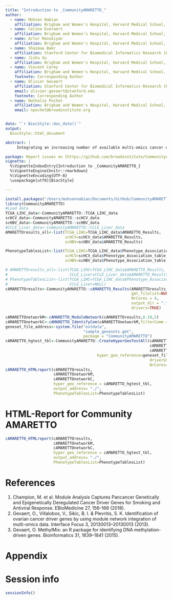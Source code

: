 ```yaml
---
title: "Introduction to _CommunityAMARETTO_"
author:
  - name: Mohsen Nabian
    affiliation: Brigham and Women's Hospital, Harvard Medical School, Broad Institute of MIT and Harvard, Boston and Cambridge, MA, USA
  - name: Celine Everaert
    affiliation: Brigham and Women's Hospital, Harvard Medical School, Broad Institute of MIT and Harvard, Boston and Cambridge, MA, USA
  - name: Artur Manukiyan
    affiliation: Brigham and Women's Hospital, Harvard Medical School, Broad Institute of MIT and Harvard, Boston and Cambridge, MA, USA
  - name: Shaimaa Bakr
    affiliation: Stanford Center for Biomedical Informatics Research (BMIR), Department of Medicine and Biomedical Data Science, 1265 Welch Rd, Stanford, CA, USA
  - name: Jishu Xu
    affiliation: Brigham and Women's Hospital, Harvard Medical School, Broad Institute of MIT and Harvard, Boston and Cambridge, MA, USA
  - name: Vincent Carey
    affiliation: Brigham and Women's Hospital, Harvard Medical School, Broad Institute of MIT and Harvard, Boston and Cambridge, MA, USA
    footnote: Corresponding Author
  - name: Olivier Gevaert
    affiliation: Stanford Center for Biomedical Informatics Research (BMIR), Department of Medicine and Biomedical Data Science, 1265 Welch Rd, Stanford, CA, USA
    email: olivier.gevaert@stanford.edu
    footnote: Corresponding Author
  - name: Nathalie Pochet
    affiliation: Brigham and Women's Hospital, Harvard Medical School, Broad Institute of MIT and Harvard, Boston and Cambridge, MA, USA
    email: npochet@broadinstitute.org


date: "`r BiocStyle::doc_date()`"
output:
  BiocStyle::html_document

abstract: |
     Integrating an increasing number of available multi-omics cancer data remains one of the main challenges to improve our understanding of cancer. One of the main challenges is using multi-omics data for identifying novel cancer driver genes. We have developed an algorithm, called AMARETTO, that integrates copy number, DNA methylation and gene expression data to identify a set of driver genes by analyzing cancer samples and connects them to clusters of co-expressed genes, which we define as modules. We applied AMARETTO in a pancancer setting to identify cancer driver genes and their modules on multiple cancer sites. AMARETTO captures modules enriched in angiogenesis, cell cycle and EMT, and modules that accurately predict survival and molecular subtypes. This allows AMARETTO to identify novel cancer driver genes directing canonical cancer pathways.

package: Report issues on [https://github.com/broadinstitute/CommunityAMARETTO/](https://github.com/broadinstitute/CommunityAMARETTO/)
vignette: |
  %\VignetteIndexEntry{Introduction to _CommunityAMARETTO_}
  %\VignetteEngine{knitr::rmarkdown}
  %\VignetteEncoding{UTF-8}
  \usepackage[utf8]{BiocStyle}

---
```


```r
install.packages("/Users/mohsennabian/Documents/GitHub/CommunityAMARETTO",repos = NULL, type = "source")
library(CommunityAMARETTO)
#Load data
TCGA_LIHC_data<-CommunityAMARETTO::TCGA_LIHC_data
scHCV_data<-CommunityAMARETTO::scHCV_data
scHBV_data<-CommunityAMARETTO::scHBV_data
#CCLE_Liver_data<-CommunityAMARETTO::CCLE_Liver_data
AMARETTOresults_all<-list(TCGA_LIHC=TCGA_LIHC_data$AMARETTO_Results,
                          scHCV=scHCV_data$AMARETTO_Results,
                          scHBV=scHBV_data$AMARETTO_Results)

PhenotypeTablesList<-list(TCGA_LIHC=TCGA_LIHC_data$Phenotype_Association_table,
                          scHCV=scHCV_data$Phenotype_Association_table,
                          scHBV=scHBV_data$Phenotype_Association_table)

# AMARETTOresults_all<-list(TCGA_LIHC=TCGA_LIHC_data$AMARETTO_Results,
#                           CCLE_Liver=CCLE_Liver_data$AMARETTO_Results)
# PhenotypeTablesList<-list(TCGA_LIHC=TCGA_LIHC_data$Phenotype_Association_table,
#                           CCLE_Liver=NULL)
cAMARETTOresults<-CommunityAMARETTO::cAMARETTO_Results(AMARETTOresults_all,
                                                       gmt_filelist=NULL,
                                                       NrCores = 4,
                                                       output_dir = ".",
                                                       drivers=TRUE)

cAMARETTOnetworkM<-cAMARETTO_ModuleNetwork(cAMARETTOresults,0.10,5)
cAMARETTOnetworkC<-cAMARETTO_IdentifyCom(cAMARETTOnetworkM,filterComm = FALSE)
geneset_file_address<-system.file("extdata",
                                  "sample_genesets.gmt",
                                  package = "CommunityAMARETTO")
cAMARETTO_hgtest_tbl<-CommunityAMARETTO::CreateHyperGeoTestAll(cAMARETTOresults,
                                                               cAMARETTOnetworkM,
                                                               cAMARETTOnetworkC,
                                        hyper_geo_reference=geneset_file_address,
                                                               driverGSEA=TRUE,
                                                               NrCores=1)
cAMARETTO_HTMLreport(cAMARETTOresults,
                     cAMARETTOnetworkM,
                     cAMARETTOnetworkC,
                     hyper_geo_reference = cAMARETTO_hgtest_tbl,
                     output_address= "./",
                     PhenotypeTablesList=PhenotypeTablesList)
```



# HTML-Report for Community AMARETTO

```r
cAMARETTO_HTMLreport(cAMARETTOresults,
                     cAMARETTOnetworkM,
                     cAMARETTOnetworkC,
                     hyper_geo_reference = cAMARETTO_hgtest_tbl,
                     output_address= "./",
                     PhenotypeTablesList=PhenotypeTablesList)
```



# References

1.	Champion, M. et al. Module Analysis Captures Pancancer Genetically and Epigenetically Deregulated Cancer Driver Genes for Smoking and Antiviral Response. EBioMedicine 27, 156–166 (2018).
2.	Gevaert, O., Villalobos, V., Sikic, B. I. & Plevritis, S. K. Identification of ovarian cancer driver genes by using module network integration of multi-omics data. Interface Focus 3, 20130013–20130013 (2013).
3.	Gevaert, O. MethylMix: an R package for identifying DNA methylation-driven genes. Bioinformatics 31, 1839–1841 (2015).

# Appendix 

\begin{center}
\begin{tabular}{|l|l|l|l|}
\hline
Cancer code & Cancer site  \\
\hline
\\
BLCA & bladder urothelial carcinoma  \\
BRCA & breast invasive carcinoma  \\
CESC & cervical squamous cell carcinoma and endocervical adenocarcinoma\\
CHOL & cholangiocarcinoma\\
COAD & colon adenocarcinoma \\
ESCA & esophageal carcinoma\\
GBM & glioblastoma multiforme\\
HNSC & head and neck squamous cell carcinoma \\
KIRC & kidney renal clear cell carcinoma  \\
KIRP & kidney renal papillary cell carcinoma\\
LAML & acute myeloid leukemia \\
LGG & brain lower grade glioma\\
LIHC & liver hepatocellular carcinoma\\
LUAD & lung adenocarcinoma \\
LUSC & lung squamous cell carcinoma \\
OV & ovarian serous cystadenocarcinoma \\
PAAD & pancreatic adenocarcinoma\\
PCPG & pheochromocytoma and paraganglioma\\
READ & rectum adenocarcinoma \\
SARC & sarcoma\\
STAD & stomach adenocarcinoma\\
THCA & thyroid carcinoma\\
THYM & thymoma\\
UCEC & endometrial carcinoma \\
\\
%\hdashline
COADREAD & colon cancer + rectal cancer \\
\hline
\end{tabular}
\end{center}



\newpage

# Session info {.unnumbered}

```r
sessionInfo()
```